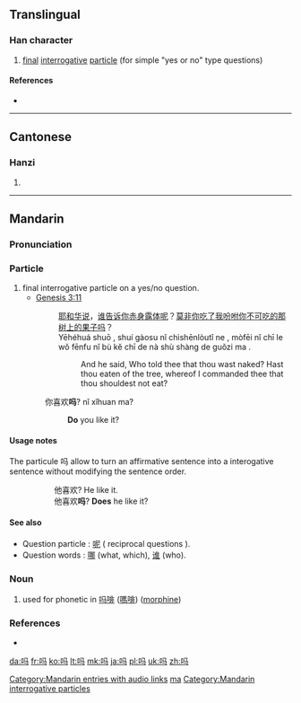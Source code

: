 {{also|ma|嗎}}
==Translingual==
{{stroke order|stroke=6}}
{{stroke order|type=animate}}

===Han character===
{{Han char|rn=30|rad=口|as=03|sn=6|four=|canj=口弓女一 (RNVM)|ids=⿰[[口]][[马]]}}

# [[final]] [[interrogative]] [[particle]] (for simple "yes or no" type questions)

====References====
* {{Han ref|kx=0177.021|hdz=10584.110|uh=5417|ud=21527}}

----

==Cantonese==

===Hanzi===
{{yue-hanzi|jyut=[[maa3]]|y=ma3}}

# {{defn|lang=yue|sort=口03}}

----

==Mandarin==
{{zh-hanzi-box|吗|[[嗎]]}}

===Pronunciation===
{{Pinyin-IPA|ma|a=zh-ma.ogg}}

===Particle===
{{cmn-particle|s|pin=ma|pint=ma|tra=嗎|sim=吗}}

# final interrogative particle on a yes/no question.
#* [http://wordproject.org/multi/bi_en_cn_py.htm Genesis 3:11]
#*: [[耶和华]][[说]]，[[谁]][[告诉]][[你]][[赤]][[身]][[露]][[体]][[呢]]？[[莫非]][[你]][[吃]][[了]][[我]][[吩咐]][[你]][[不]][[可]][[吃]][[的]][[那]][[树]][[上]][[的]][[果子]][[吗]]？
#*: Yēhéhuá shuō , shuí gàosu nǐ chìshēnlòutǐ ne , mòfēi nǐ chī le wǒ fēnfu nǐ bù kĕ chī de nà shù shàng de guǒzi ma .
#*:: And he said, Who told thee that thou wast naked? Hast thou eaten of the tree, whereof I commanded thee that thou shouldest not eat?
#: 你喜欢'''吗'''? nǐ xǐhuan ma?
#:: '''Do''' you like it?

====Usage notes====
The particule 吗 allow to turn an affirmative sentence into a interogative sentence without modifying the sentence order.
:: 他喜欢? He like it.
:: 他喜欢'''吗'''? '''Does''' he like it?

====See also====
* Question particle : [[呢]] ( reciprocal questions ).
* Question words : [[哪]] (what, which), [[谁]] (who).

===Noun===
{{cmn-noun|s|pin=mǎ|pint=ma3|tra=嗎|sim=吗}}

# used for phonetic in [[吗啡]] ([[嗎啡]]) ([[morphine]])

[[Category:Mandarin entries with audio links]]
[[Category:Beginning Mandarin|ma]]
[[Category:Mandarin interrogative particles]]

===References===
* {{cite web
| url = http://www.mdbg.net/chindict/chindict.php?page=worddict&wdrst=0&wdqb=吗
| title = 吗
| work = MDBG English to Chinese dictionary ( Based on CC-CEDICT )
| language = Mandarin/English
| accessdate = 2014-02-17}}

[[da:吗]]
[[fr:吗]]
[[ko:吗]]
[[lt:吗]]
[[mk:吗]]
[[ja:吗]]
[[pl:吗]]
[[uk:吗]]
[[zh:吗]]